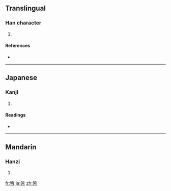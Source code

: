 ==Translingual==

===Han character===
{{Han char|rn=30|rad=口|as=08|sn=11|four=|canj=竹中口 (HLR)}}

# {{defn|Han|sort=口08}}

====References====
* {{Han ref|kx=0196.261|dkj=03873|dj=0418.100|hdz=10643.020|uh=5560|ud=21856}}

----

==Japanese==

===Kanji===
{{ja-kanji|grade=|rs=口08}}

# {{defn|Japanese|sort=口08}}

====Readings====
* {{ja-readings|on=[[てつ]] (tetsu)|kun=[[さとい]] (satoi)}}

----

==Mandarin==

===Hanzi===
{{cmn-hanzi|pin=[[zhé]] ([[zhe2]])|wg=che<sup>2</sup>}}

# {{defn|Mandarin|sort=口08}}

[[fr:啠]]
[[ja:啠]]
[[zh:啠]]